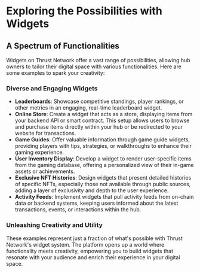 # Exploring the Possibilities with Widgets

## A Spectrum of Functionalities

Widgets on Thrust Network offer a vast range of possibilities, allowing hub owners to tailor their digital space with various functionalities. Here are some examples to spark your creativity:

### Diverse and Engaging Widgets

- **Leaderboards**: Showcase competitive standings, player rankings, or other metrics in an engaging, real-time leaderboard widget.
- **Online Store**: Create a widget that acts as a store, displaying items from your backend API or smart contract. This setup allows users to browse and purchase items directly within your hub or be redirected to your website for transactions.
- **Game Guides**: Offer valuable information through game guide widgets, providing players with tips, strategies, or walkthroughs to enhance their gaming experience.
- **User Inventory Display**: Develop a widget to render user-specific items from the gaming database, offering a personalized view of their in-game assets or achievements.
- **Exclusive NFT Histories**: Design widgets that present detailed histories of specific NFTs, especially those not available through public sources, adding a layer of exclusivity and depth to the user experience.
- **Activity Feeds**: Implement widgets that pull activity feeds from on-chain data or backend systems, keeping users informed about the latest transactions, events, or interactions within the hub.

### Unleashing Creativity and Utility

These examples represent just a fraction of what's possible with Thrust Network's widget system. The platform opens up a world where functionality meets creativity, empowering you to build widgets that resonate with your audience and enrich their experience in your digital space.

